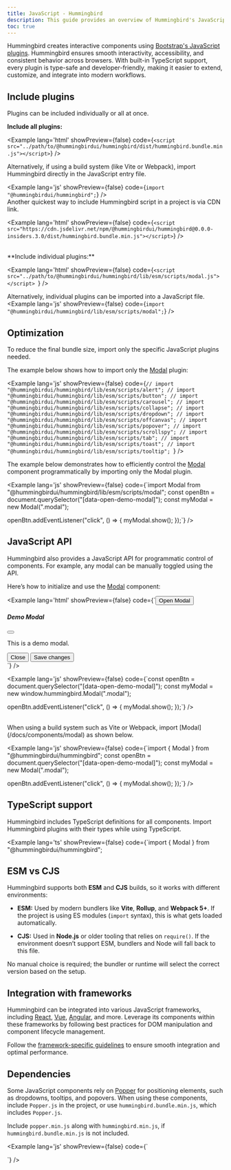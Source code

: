 ```yaml
---
title: JavaScript - Hummingbird
description: This guide provides an overview of Hummingbird's JavaScript components, including how to initialize and use them in projects.
toc: true
---
```


Hummingbird creates interactive components using <a href="https://getbootstrap.com/docs/5.3/getting-started/javascript/" target='_blank'>Bootstrap's JavaScript plugins</a>. Hummingbird ensures smooth interactivity, accessibility, and consistent behavior across browsers. With built-in TypeScript support, every plugin is type-safe and developer-friendly, making it easier to extend, customize, and integrate into modern workflows.

## Include plugins

Plugins can be included individually or all at once.

**Include all plugins:**

<Example lang='html' showPreview={false} 
  code={`<script src="../path/to/@hummingbirdui/hummingbird/dist/hummingbird.bundle.min.js"></script>`} />
<br/>

Alternatively, if using a build system (like Vite or Webpack), import Hummingbird directly in the JavaScript entry file.

<Example lang='js' showPreview={false} 
  code={`import "@hummingbirdui/hummingbird";`} />
<br/>
Another quickest way to include Hummingbird script in a project is via CDN link.

<Example lang='html' showPreview={false} 
  code={`<script src="https://cdn.jsdelivr.net/npm/@hummingbirdui/hummingbird@0.0.0-insiders.3.0/dist/hummingbird.bundle.min.js"></script>`} />

<br/>
**Include individual plugins:**

<Example lang='html' showPreview={false} 
  code={`<script src="../path/to/@hummingbirdui/hummingbird/lib/esm/scripts/modal.js"></script>
`} />
<br/>

Alternatively, individual plugins can be imported into a JavaScript file.
<Example lang='js' showPreview={false} 
  code={`import "@hummingbirdui/hummingbird/lib/esm/scripts/modal";`} />

## Optimization

To reduce the final bundle size, import only the specific JavaScript plugins needed.

The example below shows how to import only the [Modal](/docs/components/modal) plugin:

<Example lang='js' showPreview={false} 
  code={`// import "@hummingbirdui/hummingbird/lib/esm/scripts/alert";
  // import "@hummingbirdui/hummingbird/lib/esm/scripts/button";
  // import "@hummingbirdui/hummingbird/lib/esm/scripts/carousel";
  // import "@hummingbirdui/hummingbird/lib/esm/scripts/collapse";
  // import "@hummingbirdui/hummingbird/lib/esm/scripts/dropdown";
  // import "@hummingbirdui/hummingbird/lib/esm/scripts/offcanvas";
  // import "@hummingbirdui/hummingbird/lib/esm/scripts/popover";
  // import "@hummingbirdui/hummingbird/lib/esm/scripts/scrollspy";
  // import "@hummingbirdui/hummingbird/lib/esm/scripts/tab";
  // import "@hummingbirdui/hummingbird/lib/esm/scripts/toast";
  // import "@hummingbirdui/hummingbird/lib/esm/scripts/tooltip";
`} />

The example below demonstrates how to efficiently control the [Modal](/docs/components/modal) component programmatically by importing only the Modal plugin.

<Example lang='js' showPreview={false} 
  code={`import Modal from "@hummingbirdui/hummingbird/lib/esm/scripts/modal";
  const openBtn = document.querySelector("[data-open-demo-modal]");
  const myModal = new Modal(".modal");

  openBtn.addEventListener("click", () => {
    myModal.show();
  });`}
/>

## JavaScript API

Hummingbird also provides a JavaScript API for programmatic control of components. For example, any modal can be manually toggled using the API.

Here’s how to initialize and use the [Modal](/docs/components/modal) component:

<Example lang='html' showPreview={false} 
  code={`<button class="btn btn-primary" data-open-demo-modal>Open Modal</button>
  <div class="modal" id="demo-modal" tabindex="-1" aria-hidden="true">
    <div class="modal-dialog">
      <div class="modal-content">
        <div class="modal-header">
          <h5 class="modal-title">Demo Modal</h5>
          <button type="button" class="btn-close" data-dismiss="modal" aria-label="Close"></button>
        </div>
        <div class="modal-body">
          <p>This is a demo modal.</p>
        </div>
        <div class="modal-footer">
          <button type="button" class="btn btn-secondary me-2" data-bs-dismiss="modal">Close</button>
          <button type="button" class="btn btn-primary">Save changes</button>
        </div>
      </div>
    </div>
  </div>`} />

<br/>

<Example lang='js' showPreview={false} 
  code={`const openBtn = document.querySelector("[data-open-demo-modal]");
const myModal = new window.hummingbird.Modal(".modal");

openBtn.addEventListener("click", () => {
  myModal.show();
});`} />

<br/>
When using a build system such as Vite or Webpack, import [Modal](/docs/components/modal) as shown below.

<Example lang='js' showPreview={false} 
  code={`import { Modal } from "@hummingbirdui/hummingbird";
const openBtn = document.querySelector("[data-open-demo-modal]");
const myModal = new Modal(".modal");

openBtn.addEventListener("click", () => {
  myModal.show();
});`} />

## TypeScript support

Hummingbird includes TypeScript definitions for all components. Import Hummingbird plugins with their types while using TypeScript.

<Example lang='ts' showPreview={false} 
  code={`import { Modal } from "@hummingbirdui/hummingbird";

## ESM vs CJS

Hummingbird supports both **ESM** and **CJS** builds, so it works with different environments:

* **ESM:**
  Used by modern bundlers like **Vite**, **Rollup**, and **Webpack 5+**. If the project  is using ES modules (`import` syntax), this is what gets loaded automatically.

* **CJS:**
  Used in **Node.js** or older tooling that relies on `require()`. If the environment doesn’t support ESM, bundlers and Node will fall back to this file.

No manual choice is required; the bundler or runtime will select the correct version based on the setup.

## Integration with frameworks

Hummingbird can be integrated into various JavaScript frameworks, including [React](./react), [Vue](./vue), [Angular](./angular), and more. Leverage its components within these frameworks by following best practices for DOM manipulation and component lifecycle management.

Follow the [framework-specific guidelines](https://hbui.dev/docs/getting-started/framework-guides/) to ensure smooth integration and optimal performance.

## Dependencies

Some JavaScript components rely on [Popper](https://popper.js.org/docs/v2/) for positioning elements, such as dropdowns, tooltips, and popovers. When using these components, include `Popper.js` in the project, or use `hummingbird.bundle.min.js`, which includes `Popper.js`.

Include `popper.min.js` along with `hummingbird.min.js`, if `hummingbird.bundle.min.js` is not included.

<Example lang='js' showPreview={false} 
  code={`<script src="../path/to/@popperjs/core/dist/umd/popper.min.js"></script>
<script src="../path/to/@hummingbirdui/hummingbird/dist/hummingbird.min.js"></script>`} />